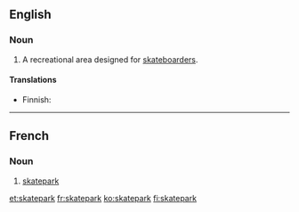 ==English==
{{wikipedia}}

===Noun===
{{en-noun}}

# A recreational area designed for [[skateboarder]]s.

====Translations====
{{trans-top|recreational area}}
* Finnish: {{t|fi|skeittipuisto}}
{{trans-mid}}
{{trans-bottom}}

----

==French==
{{wikipedia|lang=fr}}

===Noun===
{{fr-noun|m}}

# [[#English|skatepark]]

[[et:skatepark]]
[[fr:skatepark]]
[[ko:skatepark]]
[[fi:skatepark]]